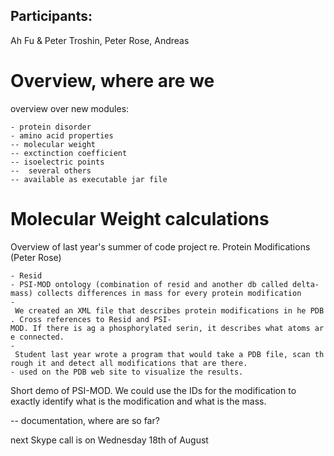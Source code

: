 ==Participants:==

Ah Fu & Peter Troshin, Peter Rose, Andreas

= Overview, where are we = 

overview over new modules: 
 - protein disorder
 - amino acid properties
 -- molecular weight
 -- exctinction coefficient
 -- isoelectric points
 --  several others
 -- available as executable jar file 

= Molecular Weight calculations =

Overview of last year's summer of code project re. Protein Modifications (Peter Rose)
 - Resid
 - PSI-MOD ontology (combination of resid and another db called delta-mass) collects differences in mass for every protein modification
 - We created an XML file that describes protein modifications in he PDB. Cross references to Resid and PSI-MOD. If there is ag a phosphorylated serin, it describes what atoms are connected.
 - Student last year wrote a program that would take a PDB file, scan through it and detect all modifications that are there.
 - used on the PDB web site to visualize the results.

Short demo of PSI-MOD. We could use the IDs for the modification to exactly identify what is the modification and what is the mass.

-- documentation, where are so far?

next Skype call is on Wednesday 18th of August
